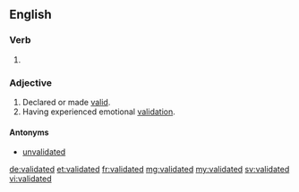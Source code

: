 ==English==

===Verb===
{{head|en|verb form}}

# {{en-past of|validate}}

===Adjective===
{{en-adj|-}}

# Declared or made [[valid]].
# Having experienced emotional [[validation]].

====Antonyms====
* [[unvalidated]]

[[de:validated]]
[[et:validated]]
[[fr:validated]]
[[mg:validated]]
[[my:validated]]
[[sv:validated]]
[[vi:validated]]